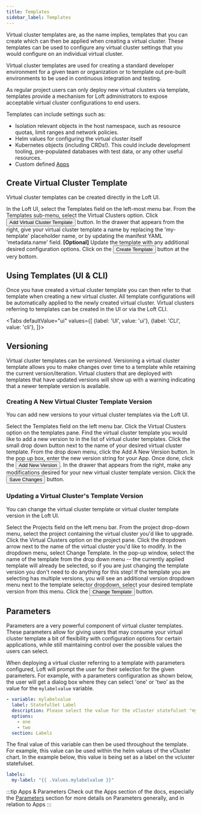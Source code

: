 ```yaml
---
title: Templates
sidebar_label: Templates
---
```



Virtual cluster templates are, as the name implies, templates that you can create which can then
be applied when creating a virtual cluster. These templates can be used to configure any virtual
cluster settings that you would configure on an individual virtual cluster.

Virtual cluster templates are used for creating a standard developer environment for a
given team or organization or to template out pre-built environments to be used in continuous
integration and testing.

As regular project users can only deploy new virtual clusters via template, templates provide a
mechanism for Loft administrators to expose acceptable virtual cluster configurations to end users.

Templates can include settings such as:

- Isolation relevant objects in the host namespace, such as resource quotas, limit ranges and network policies.
- Helm values for configuring the virtual cluster itself
- Kubernetes objects (including CRDs!). This could include development tooling, pre-populated databases with test data, or any other useful resources.
- Custom defined [Apps](../apps/what-are-apps)

## Create Virtual Cluster Template

Virtual cluster templates can be created directly in the Loft UI.

<Flow id="create-vcluster-template-ui">
    <Step>
        In the Loft UI, select the <NavStep>Templates</NavStep> field on the left-most menu bar.
    </Step>
    <Step>
        From the Templates sub-menu, select the Virtual Clusters option.
    </Step>
    <Step>
        Click <Button>Add Virtual Cluster Template</Button> button.
    </Step>
    <Step>
        In the drawer that appears from the right, give your virtual cluster template a
        name by replacing the 'my-template' placeholder name, or by updating the
        manifest YAML 'metadata.name' field.
    </Step>
    <Step>
        <b>[Optional]</b> Update the template with any additional desired
        configuration options.
        <PartialVirtualClusterCreateOptionalTemplateUI/>
    </Step>
    <Step>
        Click on the <Button>Create Template</Button> button at the very bottom.
    </Step>
</Flow>


## Using Templates (UI & CLI)

Once you have created a virtual cluster template you can then refer to that template when
creating a new virtual cluster. All template configurations will be automatically applied to the
newly created virtual cluster. Virtual clusters referring to templates can be created in the UI
or via the Loft CLI.

<Tabs
    defaultValue="ui"
    values={[
        {label: 'UI', value: 'ui'},
        {label: 'CLI', value: 'cli'},
    ]}>
    <TabItem value="ui">
        <PartialVirtualClusterCreateUI/>
    </TabItem>
    <TabItem value="cli">
        <PartialVirtualClusterCreateCLI/>
    </TabItem>
</Tabs>


## Versioning

Virtual cluster templates can be <i>versioned</i>. Versioning a virtual cluster template allows you
to make changes over time to a template while retaining the current version/iteration. Virtual
clusters that are deployed with templates that have updated versions will show up with a warning
indicating that a newer template version is available.


### Creating A New Virtual Cluster Template Version

You can add new versions to your virtual cluster templates via the Loft UI.

<Flow id="create-virtual-cluster-template-version">
    <Step>
        Select the <NavStep>Templates</NavStep> field on the left menu bar.
    </Step>
    <Step>
        Click the Virtual Clusters option on the templates pane.
    </Step>
    <Step>
        Find the virtual cluster template you would like to add a new version to in the list of
        virtual cluster templates. Click the small drop down button next to the name of your
        desired virtual cluster template. From the drop down menu, click the <Label>Add A New
        Version</Label> button.
    </Step>
    <Step>
        In the pop up box, enter the new version string for your App. Once done, click the
        <Button>Add New Version</Button>.
    </Step>
    <Step>
        In the drawer that appears from the right, make any modifications desired for your new
        virtual cluster template version.
    </Step>
    <Step>
        Click the <Button>Save Changes</Button> button.
    </Step>
</Flow>


### Updating a Virtual Cluster's Template Version

You can change the virtual cluster template or virtual cluster template version in the Loft UI.

<Flow id="change-vcluster-template-ui">
    <Step>
        Select the <NavStep>Projects</NavStep> field on the left menu bar.
    </Step>
    <Step>
        From the project drop-down menu, select the project containing the virtual cluster you'd
        like to upgrade.
    </Step>
    <Step>
        Click the Virtual Clusters option on the project pane.
    </Step>
    <Step>
        Click the dropdown arrow next to the name of the virtual cluster you'd like to modify.
    </Step>
    <Step>
        In the dropdown menu, select <Label>Change Template</Label>.
    </Step>
    <Step>
        In the pop-up window, select the name of the template from the drop down menu -- the
        currently applied template will already be selected, so if you are just changing the
        template version you don't need to do anything for this step!
    </Step>
    <Step>
        If the template you are selecting has multiple versions, you will see an additional
        version dropdown menu next to the template selector dropdown, select your desired
        template version from this menu.
    </Step>
    <Step>
        Click the <Button>Change Template</Button> button.
    </Step>
</Flow>


## Parameters

Parameters are a very powerful component of virtual cluster templates. These parameters allow
for giving users that may consume your virtual cluster template a bit of flexibility with
configuration options for certain applications, while still maintaining control over the
possible values the users can select.

When deploying a virtual cluster referring to a template with parameters configured, Loft will
prompt the user for their selection for the given parameters. For example, with a parameters
configuration as shown below, the user will get a dialog box where they can select 'one' or
'two' as the value for the `mylabelvalue` variable.

```yaml
- variable: mylabelvalue
  label: StatefulSet Label
  description: Please select the value for the vCluster statefulset "my-label" key
  options:
    - one
    - two
  section: Labels
```

The final value of this variable can then be used throughout the template. For example, this
value can be used within the helm values of the vCluster chart. In the example below, this value
is being set as a label on the vcluster statefulset.

```yaml
labels:
  my-label: "{{ .Values.mylabelvalue }}"
```

:::tip Apps & Parameters
Check out the Apps section of the docs, especially the [Parameters](../apps/parameters) section for
more details on Parameters generally, and in relation to Apps
:::